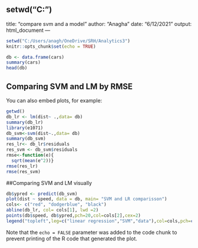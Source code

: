 setwd("C:\Users\anagh\OneDrive\SRH\Analytics3")
---
title: "compare svm and a model"
author: "Anagha"
date: "6/12/2021"
output: html_document
---

```r
setwd("C:/Users/anagh/OneDrive/SRH/Analytics3")
knitr::opts_chunk$set(echo = TRUE)
```


```r
db <- data.frame(cars)
summary(cars)
head(db)
```

## Comparing SVM and LM by RMSE

You can also embed plots, for example:

```r
getwd()
db_lr <- lm(dist~ .,data= db)
summary(db_lr)
library(e1071)
db_svm<-svm(dist~.,data= db)
summary(db_svm)
res_lr<- db_lr$residuals 
res_svm <- db_svm$residuals
rmse<-function(e){
  sqrt(mean(e^2))}
rmse(res_lr)
rmse(res_svm)
```
##Comparing SVM and LM visually

```r
db$ypred <- predict(db_svm)
plot(dist ~ speed, data = db, main= "SVM and LR comparisson")
cols<- c("red", "dodgerblue", "black")
abline(db_lr, col= cols[1], lwd =2)
points(db$speed, db$ypred,pch=20,col=cols[2],cex=2)
legend("topleft",leg=c("linear regression","SVM","data"),col=cols,pch=c(20,20,21),inset=.01,bg="wheat")

```


Note that the `echo = FALSE` parameter was added to the code chunk to prevent printing of the R code that generated the plot.
